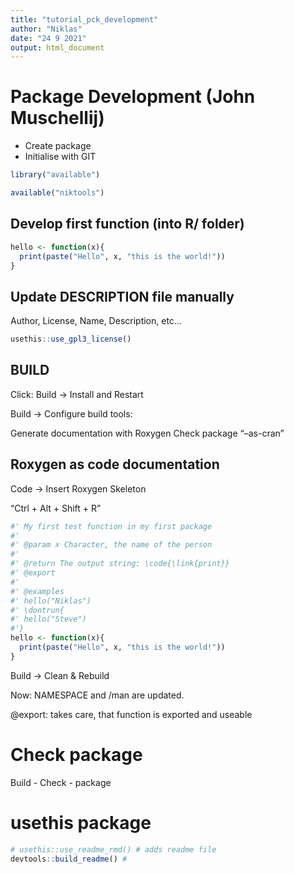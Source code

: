 ```yaml
---
title: "tutorial_pck_development"
author: "Niklas"
date: "24 9 2021"
output: html_document
---
```


# Package Development (John Muschellij)

- Create package
- Initialise with GIT

```r
library("available")

available("niktools")
```

## Develop first function (into R/ folder)

```r
hello <- function(x){
  print(paste("Hello", x, "this is the world!"))
}
```

## Update DESCRIPTION file manually

Author, License, Name, Description, etc...

```r
usethis::use_gpl3_license()
```


## BUILD

Click: Build -> Install and Restart

Build -> Configure build tools:

Generate documentation with Roxygen
Check package "--as-cran"


## Roxygen as code documentation

Code -> Insert Roxygen Skeleton

"Ctrl + Alt + Shift + R"

```r

#' My first test function in my first package
#'
#' @param x Character, the name of the person
#'
#' @return The output string: \code{\link{print}}
#' @export
#'
#' @examples
#' hello("Niklas")
#' \dontrun{
#' hello("Steve")
#'}
hello <- function(x){
  print(paste("Hello", x, "this is the world!"))
}
```

Build -> Clean & Rebuild

Now: NAMESPACE and /man are updated.

@export: takes care, that function is exported and useable

# Check package

Build - Check - package


# usethis package

```r
# usethis::use_readme_rmd() # adds readme file
devtools::build_readme() # 
```





